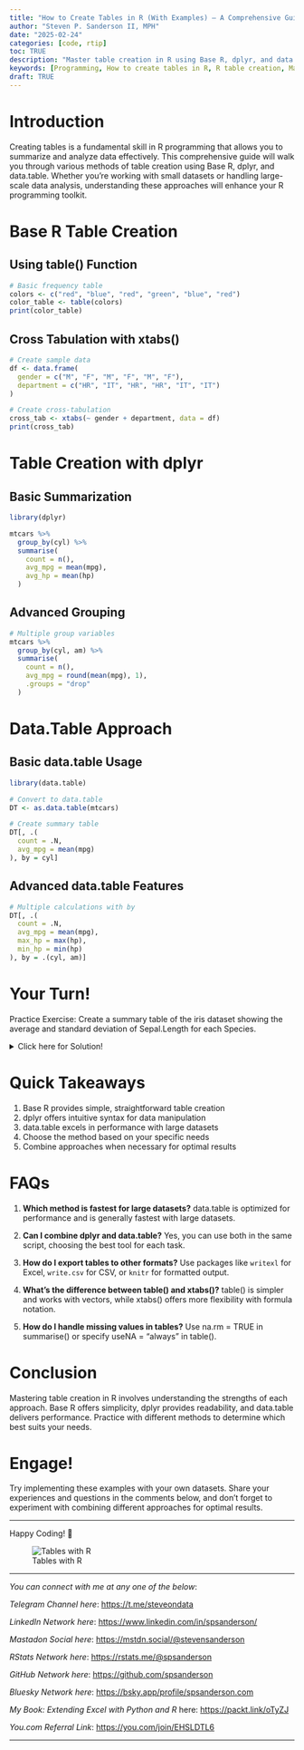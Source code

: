 ```yaml
---
title: "How to Create Tables in R (With Examples) – A Comprehensive Guide Using Base R, dplyr, and data.table"
author: "Steven P. Sanderson II, MPH"
date: "2025-02-24"
categories: [code, rtip]
toc: TRUE
description: "Master table creation in R using Base R, dplyr, and data.table with practical examples. Learn efficient data summarization techniques for R programmers of all levels."
keywords: [Programming, How to create tables in R, R table creation, Make tables in R, R data tables, Create data frames R, Table function R programming, R data manipulation, dplyr table creation, data.table package R, Cross tabulation R, How to create frequency tables in R using dplyr, Convert data frame to table in R base, Create summary statistics table R data.table, How to make contingency tables in R programming, Group by and summarize table creation R dplyr]
draft: TRUE
---
```


# Introduction

Creating tables is a fundamental skill in R programming that allows you to summarize and analyze data effectively. This comprehensive guide will walk you through various methods of table creation using Base R, dplyr, and data.table. Whether you're working with small datasets or handling large-scale data analysis, understanding these approaches will enhance your R programming toolkit.

# Base R Table Creation

## Using table() Function

```r
# Basic frequency table
colors <- c("red", "blue", "red", "green", "blue", "red")
color_table <- table(colors)
print(color_table)
```

## Cross Tabulation with xtabs()

```r
# Create sample data
df <- data.frame(
  gender = c("M", "F", "M", "F", "M", "F"),
  department = c("HR", "IT", "HR", "HR", "IT", "IT")
)

# Create cross-tabulation
cross_tab <- xtabs(~ gender + department, data = df)
print(cross_tab)
```

# Table Creation with dplyr

## Basic Summarization

```r
library(dplyr)

mtcars %>%
  group_by(cyl) %>%
  summarise(
    count = n(),
    avg_mpg = mean(mpg),
    avg_hp = mean(hp)
  )
```

## Advanced Grouping

```r
# Multiple group variables
mtcars %>%
  group_by(cyl, am) %>%
  summarise(
    count = n(),
    avg_mpg = round(mean(mpg), 1),
    .groups = "drop"
  )
```

# Data.Table Approach

## Basic data.table Usage

```r
library(data.table)

# Convert to data.table
DT <- as.data.table(mtcars)

# Create summary table
DT[, .(
  count = .N,
  avg_mpg = mean(mpg)
), by = cyl]
```

## Advanced data.table Features

```r
# Multiple calculations with by
DT[, .(
  count = .N,
  avg_mpg = mean(mpg),
  max_hp = max(hp),
  min_hp = min(hp)
), by = .(cyl, am)]
```

# Your Turn!

Practice Exercise: Create a summary table of the iris dataset showing the average and standard deviation of Sepal.Length for each Species.

<details>
<summary>Click here for Solution!</summary>

```r
# Using dplyr
library(dplyr)

iris %>%
  group_by(Species) %>%
  summarise(
    avg_length = mean(Sepal.Length),
    sd_length = sd(Sepal.Length)
  )

df <- iris
# Using data.table
library(data.table)
setDT(df)[, .(
  avg_length = mean(Sepal.Length),
  sd_length = sd(Sepal.Length)
), by = Species]
```
</details>

# Quick Takeaways

1. Base R provides simple, straightforward table creation
2. dplyr offers intuitive syntax for data manipulation
3. data.table excels in performance with large datasets
4. Choose the method based on your specific needs
5. Combine approaches when necessary for optimal results

# FAQs

1. **Which method is fastest for large datasets?**
   data.table is optimized for performance and is generally fastest with large datasets.

2. **Can I combine dplyr and data.table?**
   Yes, you can use both in the same script, choosing the best tool for each task.

3. **How do I export tables to other formats?**
   Use packages like `writexl` for Excel, `write.csv` for CSV, or `knitr` for formatted output.

4. **What's the difference between table() and xtabs()?**
   table() is simpler and works with vectors, while xtabs() offers more flexibility with formula notation.

5. **How do I handle missing values in tables?**
   Use na.rm = TRUE in summarise() or specify useNA = "always" in table().

# Conclusion

Mastering table creation in R involves understanding the strengths of each approach. Base R offers simplicity, dplyr provides readability, and data.table delivers performance. Practice with different methods to determine which best suits your needs.

# Engage!

Try implementing these examples with your own datasets. Share your experiences and questions in the comments below, and don't forget to experiment with combining different approaches for optimal results.

------------------------------------------------------------------------

Happy Coding! 🚀

![Tables with R](todays_post.png)

------------------------------------------------------------------------

*You can connect with me at any one of the below*:

*Telegram Channel here*: <https://t.me/steveondata>

*LinkedIn Network here*: <https://www.linkedin.com/in/spsanderson/>

*Mastadon Social here*: [https://mstdn.social/\@stevensanderson](https://mstdn.social/@stevensanderson)

*RStats Network here*: [https://rstats.me/\@spsanderson](https://rstats.me/@spsanderson)

*GitHub Network here*: <https://github.com/spsanderson>

*Bluesky Network here*: <https://bsky.app/profile/spsanderson.com>

*My Book: Extending Excel with Python and R* here: <https://packt.link/oTyZJ>

*You.com Referral Link*: <https://you.com/join/EHSLDTL6>

------------------------------------------------------------------------

```{=html}
<script src="https://giscus.app/client.js"
        data-repo="spsanderson/steveondata"
        data-repo-id="R_kgDOIIxnLw"
        data-category="Comments"
        data-category-id="DIC_kwDOIIxnL84ChTk8"
        data-mapping="url"
        data-strict="0"
        data-reactions-enabled="1"
        data-emit-metadata="0"
        data-input-position="top"
        data-theme="dark"
        data-lang="en"
        data-loading="lazy"
        crossorigin="anonymous"
        async>
</script>
```
